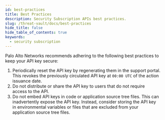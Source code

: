 ```yaml
---
id: best-practices
title: Best Practices
description: Security Subscription APIs best practices.
slug: /threat-vault/docs/best-practices
hide_title: false
hide_table_of_contents: true
keywords:
  - security subscription
---
```


Palo Alto Networks recommends adhering to the following best practices to keep your API key secure:

1. Periodically reset the API key by regenerating them in the support portal. This revokes the previously circulated API key at `00:00 UTC` of the action issuance date.
2. Do not distribute or share the API key to users that do not require access to the API.
3. Do not embed API keys in code or application source tree files. This can inadvertently expose the API key. Instead, consider storing the API key in environmental variables or files that are excluded from your application source tree files.
